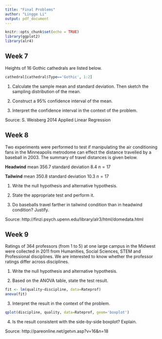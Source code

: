 ```yaml
---
title: "Final Problems"
author: "Lingge Li"
output: pdf_document
---
```


```r
knitr::opts_chunk$set(echo = TRUE)
library(ggplot2)
library(alr4)
```

## Week 7

Heights of 16 Gothic cathedrals are listed below.

```r
cathedral[cathedral$Type=='Gothic', 1:2]
```

1. Calculate the sample mean and standard deviation. Then sketch the sampling distribution of the mean.

2. Construct a 95\% confidence interval of the mean.

3. Interpret the confidence interval in the context of the problem.

Source: S. Weisberg 2014 Applied Linear Regression

## Week 8

Two experiments were performed to test if manipulating the air conditioning fans in the Minneapolis metrodome can effect the distance travelled by a baseball in 2003. The summary of travel distances is given below. 

**Headwind** mean 356.7 standard deviation 8.4 $n=17$

**Tailwind** mean 350.8 standard deviation 10.3 $n=17$

1. Write the null hypothesis and alternative hypothesis.

2. State the appropriate test and perform it.

2. Do baseballs travel farther in tailwind condition than in headwind condition? Justify.

Source: http://finzi.psych.upenn.edu/library/alr3/html/domedata.html

## Week 9

Ratings of 364 professors (from 1 to 5) at one large campus in the Midwest were collected in 2011 from Humanities, Social Sciences, STEM and Professional disciplines. We are interested to know whether the professor ratings differ across disciplines.

1. Write the null hypothesis and alternative hypothesis.

2. Based on the ANOVA table, state the test result.

```r
fit <- lm(quality~discipline, data=Rateprof)
anova(fit)
```

3. Interpret the result in the context of the problem.

```r
qplot(discipline, quality, data=Rateprof, geom='boxplot')
```

4. Is the result consistent with the side-by-side boxplot? Explain.

Source: http://pareonline.net/getvn.asp?v=16&n=18

